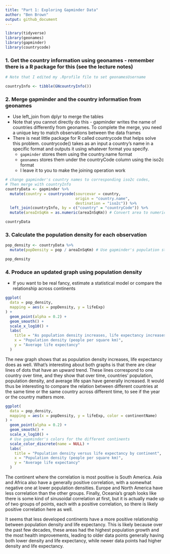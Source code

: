 ```yaml
---
title: "Part 1: Exploring Gapminder Data"
author: "Ben Brown"
output: github_document
---
```


```r
library(tidyverse)
library(geonames)
library(gapminder)
library(countrycode)
```

### 1. Get the country information using geonames - remember there is a R package for this (see the lecture notes)

``` r
# Note that I edited my .Rprofile file to set geonamesUsername

countryInfo <- tibble(GNcountryInfo())
```
### 2. Merge gapminder and the country information from geonames
* Use left_join from dplyr to merge the tables
* Note that you cannot directly do this - gapminder writes the name of countries differently from geonames. To complete the merge, you need a unique key to match observations between the data frames
* There is neat little package for R called countrycode that helps solve this problem. countrycode() takes as an input a country’s name in a specific format and outputs it using whatever format you specify.
  - `gapminder` stores them using the country.name format
  - `geonames` stores them under the countryCode column using the iso2c format
  - I leave it to you to make the joining operation work
  
``` r
# change gapminder's country names to corresponding iso2c codes,
# Then merge with countryInfo
countryData <- gapminder %>%
  mutate(country = countrycode(sourcevar = country,
                               origin = "country.name",
                               destination = "iso2c")) %>%
  left_join(countryInfo, by = c("country" = "countryCode")) %>%
  mutate(areaInSqKm = as.numeric(areaInSqKm)) # Convert area to numeric

countryData
```

### 3. Calculate the population density for each observation

``` r

pop_density <- countryData %>%
  mutate(popDensity = pop / areaInSqKm) # Use gapminder's population statistic

pop_density

```
### 4. Produce an updated graph using population density
* If you want to be real fancy, estimate a statistical model or compare the relationship across continents

``` r

ggplot(
  data = pop_density,
  mapping = aes(x = popDensity, y = lifeExp)
) + 
  geom_point(alpha = 0.2) +
  geom_smooth() +
  scale_x_log10() +
  labs(
    title = "As population density increases, life expectancy increases as well",
    x = "Population density (people per square km)",
    y = "Average life expectancy"
  )

```

The new graph shows that as population density increases, life expectancy does as well. What's interesting about both graphs is that there are clear lines of dots that have an upward trend. These lines correspond to one country over time, and they show that over time, countries' population, population density, and average life span have generally increased. It would thus be interesting to compare the relation between different countries at the same time or the same country across different time, to see if the year or the country matters more.

``` r

ggplot(
  data = pop_density,
  mapping = aes(x = popDensity, y = lifeExp, color = continentName)
) + 
  geom_point(alpha = 0.2) +
  geom_smooth() +
  scale_x_log10() +
  # Use gapminder's colors for the different continents
  scale_color_discrete(name = NULL) +
  labs(
    title = "Population density versus life expectancy by continent",
    x = "Population density (people per square km)",
    y = "Average life expectancy"
  )

```

The continent where the correlation is most positive is South America. Asia and Africa also have a generally positive correlation, with a somewhat negative one at lower population densities. Europe and North America have less correlation than the other groups. Finally, Oceania's graph looks like there is some kind of sinusoidal correlation at first, but it is actually made up of two groups of points, each with a positive correlation, so there is likely positive correlation here as well.

It seems that less developed continents have a more positive relationship between population density and life expectancy. This is likely because over the past few decades, these areas had the highest population growth and the most health improvements, leading to older data points generally having both lower density and life expectancy, while newer data points had higher density and life expectancy. 
